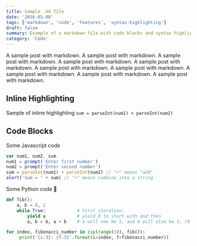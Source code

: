 ```yaml
---
title: Sample .md file
date: '2016-03-08'
tags: ['markdown', 'code', 'features', 'syntax-highlighting']
draft: false
summary: Example of a markdown file with code blocks and syntax highlighting
category: 'Code'
---
```


A sample post with markdown.
A sample post with markdown.
A sample post with markdown.
A sample post with markdown.
A sample post with markdown.
A sample post with markdown.
A sample post with markdown.
A sample post with markdown.
A sample post with markdown.
A sample post with markdown.

## Inline Highlighting

Sample of inline highlighting `sum = parseInt(num1) + parseInt(num2)`

## Code Blocks

Some Javascript code

```javascript
var num1, num2, sum
num1 = prompt('Enter first number')
num2 = prompt('Enter second number')
sum = parseInt(num1) + parseInt(num2) // "+" means "add"
alert('Sum = ' + sum) // "+" means combine into a string
```

Some Python code 🐍

```python
def fib():
    a, b = 0, 1
    while True:            # First iteration:
        yield a            # yield 0 to start with and then
        a, b = b, a + b    # a will now be 1, and b will also be 1, (0 + 1)

for index, fibonacci_number in zip(range(10), fib()):
     print('{i:3}: {f:3}'.format(i=index, f=fibonacci_number))
```
